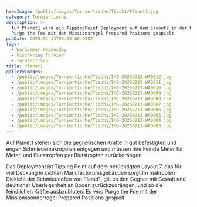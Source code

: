 ```yaml
---
heroImage: /public/images/Turniertische/Tisch1/Planet1.jpg
category: Turniertische
description: >-
  Auf Planet1 wird ein TippingPoint Deployment auf dem Layout7 in der Mission
  Purge the Foe mit der Missionsregel Prepared Positons gespielt
pubDate: 2025-02-13T00:00:00.000Z
tags:
  - Warhammer Wednesday
  - Fischkrieg Turnier
  - Turniertisch
title: Planet1
galleryImages:
  - /public/images/Turniertische/Tisch1/IMG-20250213-WA0012.jpg
  - /public/images/Turniertische/Tisch1/IMG-20250213-WA0011.jpg
  - /public/images/Turniertische/Tisch1/IMG-20250213-WA0010.jpg
  - /public/images/Turniertische/Tisch1/IMG-20250213-WA0009.jpg
  - /public/images/Turniertische/Tisch1/IMG-20250213-WA0008.jpg
  - /public/images/Turniertische/Tisch1/IMG-20250213-WA0007.jpg
  - /public/images/Turniertische/Tisch1/IMG-20250213-WA0006.jpg
  - /public/images/Turniertische/Tisch1/IMG-20250213-WA0005.jpg
  - /public/images/Turniertische/Tisch1/IMG-20250213-WA0004.jpg
  - /public/images/Turniertische/Tisch1/IMG-20250213-WA0003.jpg
---
```


Auf Planet1 stehen sich die gegnerischen Kräfte in gut befestigten und engen Schmiedemakropolen entgegen und müssen ihre Feinde Meter für Meter, und Blutstropfen per Blutstropfen zurückdrängen.

Das Deployment ist Tipping Point auf dem berüchtigten Layout 7, das für viel Deckung in dichten Manufactorumsgebäuden sorgt.Im makroplen Dickicht der Schmiedeöfen von Planet1, gilt es den Gegner mit Gewalt und deulticher Überlegenheit an Boden zurückzudrängen, und so die feindlichen Kräfte ausbzubluten. Es wird Purge the Foe mit der Missionssonderregel Prepared Positions gespielt.
